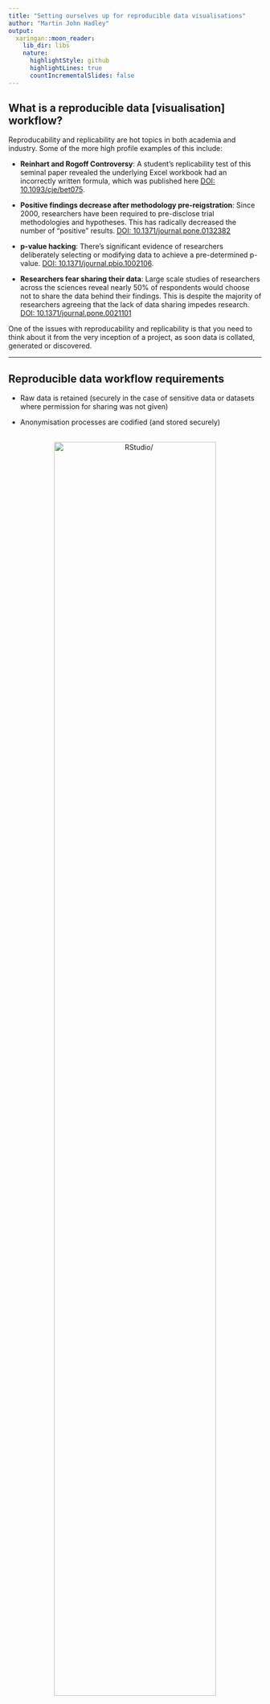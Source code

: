 ```yaml
---
title: "Setting ourselves up for reproducible data visualisations"
author: "Martin John Hadley"
output:
  xaringan::moon_reader:
    lib_dir: libs
    nature:
      highlightStyle: github
      highlightLines: true
      countIncrementalSlides: false
---
```


## What is a reproducible data [visualisation] workflow?

Reproducability and replicability are hot topics in both academia and industry. Some of the more high profile examples of this include:

- **Reinhart and Rogoff Controversy**: A student's replicability test of this seminal paper revealed the underlying Excel workbook had an incorrectly written formula, which was published here [DOI: 10.1093/cje/bet075](https://doi.org/10.1093/cje/bet075).

- **Positive findings decrease after methodology pre-reigstration**: Since 2000, researchers have been required to pre-disclose trial methodologies and hypotheses. This has radically decreased the number of "positive" results. [DOI: 10.1371/journal.pone.0132382](https://doi.org/10.1371/journal.pone.0132382)

- **p-value hacking**: There's significant evidence of researchers deliberately selecting or modifying data to achieve a pre-determined p-value. [DOI: 10.1371/journal.pbio.1002106](https://doi.org/10.1371/journal.pbio.1002106).

- **Researchers fear sharing their data**: Large scale studies of researchers across the sciences reveal nearly 50% of respondents would choose not to share the data behind their findings. This is despite the majority of researchers agreeing that the lack of data sharing impedes research. [DOI: 10.1371/journal.pone.0021101](https://doi.org/10.1371/journal.pone.0021101)

One of the issues with reproducability and replicability is that you need to think about it from the very inception of a project, as soon data is collated, generated or discovered.

---

## Reproducible data workflow requirements

- Raw data is retained (securely in the case of sensitive data or datasets where permission for sharing was not given)

- Anonymisation processes are codified (and stored securely)

<br>
<center>
<img src="images/rdm-for-all-outputs.png" width='80%' alt = RStudio/>
</center>

---

## Reproducible data workflow steps

- Deposit code/processes for cleaning data in an appropriate DOI issuing repository

- Deposit cleaned data in an appropriate DOI issuing repository

- Deposit code for analysis/visualisation in an appropriate DOI issuing repository

- Include your ORCID number alongside all deposits.

<center>
<img src="images/rdm-for-all-outputs.png" width='70%' alt = RStudio/>
</center>
---

## Reproducible data workflow in industry

Outside of purely academic environments there will be significantly more commercial concerns, and potentially regulatory requirements.

You're recommended to discuss these issues with your colleagues in compliance if you have any queries at all.


---

## Where to deposit code/data

There are literally thousands of DOI-issuing repositories,.

[re3data.org/](https://www.re3data.org/) provides a comprehensive overview of 2000+ repositories.

Fortunately, your choice of repository can usually be simplified by answering the following question:

> Does your data have significantly complicated meta data (genomic, pharmaceutical, astronomical)?


<br>

--

- ✅ Investigate a dedicated repository

--

- ❌ Choose a general purpose repository
--

---

## General purpose data repositories

Two of the most popular general purpose repositories are **Figshare** and **Zenodo**, both provide good API and versionable DOI.

<br>
<center>
<img src="images/figshare-logo.png" width='50%' alt = Figshare Logo/>
<br>
<br>
<img src="images/zenodo-logo.png" width='50%' alt = RStudio/>
</center>


---

## What is reproducible code?

In general:

- Reproducible code must contain all steps necessary for another users to run your code, independent of their operating system.

- Reproducible code should include instructions for installing pre-requisite software/tools.

---

## What is reproducible R code?

When it comes to R:

- All code must be contained within script files, not randomly typed into the console.

- All necessary libraries must be loaded at the **top** of a script file

- **Never use `setwd()`**

---

## Never use `setwd()`

Many users of R begin their work with:

```r
setwd("/Users/martinjhnhadley/GoogleDrive/courses/interactive-stat-viz")
```

This is a bad way to start.

- You've immediately tied your code to only working on your operating system AND your machine.

Thankfully, RStudio has a great feature called "projects" which handle setting your working directory for you.

---

## RStudio projects

Projects provide a useful mechanic for clearly distinguishing between different work packages/projects. Working with projects provides the following advantages:

- Working directories are set as the project directory

- The project directory can easily be explored through a GUI

- Easily switch between Projects from the Project menu.

---

## Creating RStudio projects

Whenever you start a new project at work, start a new project in RStudio.

1. File -> New Project OR the Projects menu in the top-right of the screen

<center><img src="images/projects-menu.png" width = "500px" alt = 'Projects menu'/></center>

---

## Wait: What are we going to do?

Through the next few activities and topics we’ll be using a dataset that is loosely based<sup>1</sup> on my work with [Felix Krawatzek](https://www.politics.ox.ac.uk/research-staff/felix-krawatzek.html) that he wrote about here:

https://theconversation.com/writing-home-how-german-immigrants-found-their-place-in-the-us-53342

The actual underlying data is available here: https://doi.org/10.6084/m9.figshare.4516772

We're going to create a new project from the `german-migrants` folder in this repository: https://github.com/martinjhnhadley/collated-rstats-training-materials (short URL: [https://goo.gl/2LwAWh](https://goo.gl/2LwAWh))

.footnote[
[1] I like this dataset! So much so, I resampled it before it was made public so I could use it in other training courses.
]
---

## Creating a project from an existing directory

1. Choose "Existing Directory"

1. Navigate to the `german-migrants` directory

1. Create the project

.pull-left[
<img src="images/new-project-dialog.png" width="350px" alt = RStudio/>
]

.pull-right[
<img src="images/project-from-existing-directory.png" width="350px" alt = RStudio/>
]

---

## What's that done?

- A file called `german-migrants.Rproj` has been created (this is the project).

- The working directory has been set to the folder containing the `german-migrants.Rproj` file.

<center>
<img src="images/brand-new-project.png" width="70%" alt = RStudio/>
<center>

---

## Organising our data

Well organised projects (typically) have two data folders:

> /data-raw
>
> This contains your raw, messy, and non-anonymised data. It should also contain scripts for cleaning and tidying your data, the outputs of which should be written into the data folder.

and

> /data
>
> This contains the version of your data you're happy to share.

Following this advice ensures you never accidentally modify your original data, because it's read-only.

Plus, your anonymisation process is now fully self-contained and easily removed before publication.

---

## Setting ourselves up

- Create both a `data` and `data-raw` folder in our project

- Move the `journeys.csv` file into the `data-raw` folder

- Create a new script file in `data-raw` called `clean-journeys.R`

---

## Aside: Naming Things

Naming things (particularly data files) is complicated and usually becomes a mess. 

It's well recommended that from the beginning of your projects you start as you mean to go on.

.pull-left[
<center>
<img src="images/xkcd_naming-things.png" width="180px" alt = RStudio/>
</center>
]

.pull-right[

- Immediately stop using spaces in filenames.

- Insert the date at the beginning of the filename
]

Then read these awesome slides from [@JennyBryan](https://twitter.com/JennyBryan): [https://speakerdeck.com/jennybc/how-to-name-files](https://speakerdeck.com/jennybc/how-to-name-files)

---

## Importing the data using tidyverse

Flat files like our journeys.csv file are imported into R using the `readr` library - part of the core tidyverse.

To import our file we use the following code:

```r
library("tidyverse")
raw_journeys <- read_csv("data-raw/journeys.csv")
```

<br>
<br>

Now we're setup for reproducibly doing this, let's move on to wrangling the data with the tidyverse.


